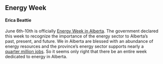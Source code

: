 ## Energy Week

#### Erica Beattie

June 6th-10th is officially [Energy Week in Alberta](https://open.alberta.ca/dataset/energy-week-declaration/resource/7efa34d4-e19c-4f3e-b9c1-2cb2efaaeed6). The government declared this week to recognize the importance of the energy sector to Alberta's past, present, and future. We in Alberta are blessed with an abundance of energy resources and the province's energy sector supports nearly a [quarter million jobs](https://thebusinesscouncil.ca/publication/the-importance-of-canadas-energy-sector/#:~:text=The%20energy%20sector%20here%20in,far%20surpasses%20the%20national%20average). So it seems only right that there be an entire week dedicated to energy in Alberta.

